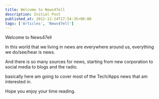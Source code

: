 ```yaml
---
title: Welcome to News47ell
description: Initial Post
published_at: 2012-12-24T17:54:35+00:00
tags: ['Articles', 'News47ell']
---
```


Welcome to News47ell

In this world that we living in news are everywhere around us, everything we do/see/hear is news.

And there is so many sources for news, starting from new corporation to social media to blogs and the radio.

basically here am going to cover most of the Tech/Apps news that am interested in.

Hope you enjoy your time reading.
